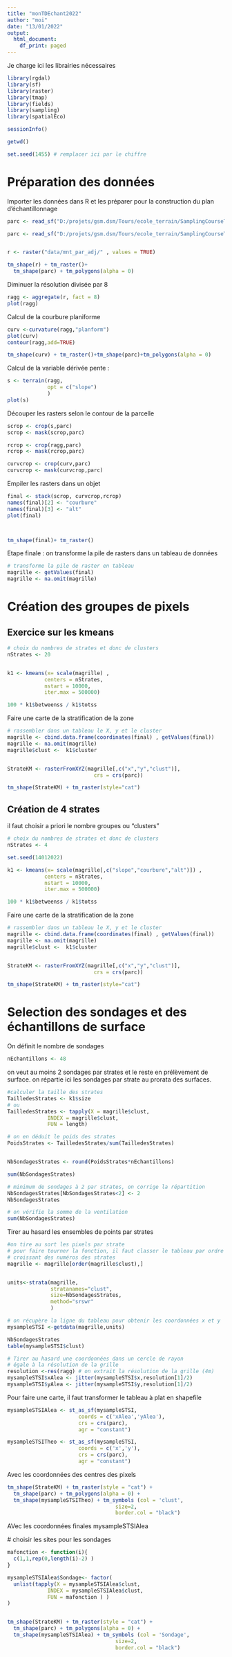 ```yaml
---
title: "monTDEchant2022"
author: "moi"
date: "13/01/2022"
output:
  html_document:
    df_print: paged
---
```


Je charge ici les librairies nécessaires

```r
library(rgdal)
library(sf)
library(raster)
library(tmap)
library(fields)
library(sampling)
library(spatialEco)

sessionInfo()

getwd()

set.seed(1455) # remplacer ici par le chiffre

```
# Préparation des données

Importer les données dans R et les préparer pour la construction du plan d'échantillonnage

```r
parc <- read_sf("D:/projets/gsm.dsm/Tours/ecole_terrain/SamplingCourseTours/data/parcelle_adj.shp")

parc <- read_sf("D:/projets/gsm.dsm/Tours/ecole_terrain/SamplingCourseTours/data/parcelle_adj.shp")


r <- raster("data/mnt_par_adj/" , values = TRUE)

tm_shape(r) + tm_raster()+
  tm_shape(parc) + tm_polygons(alpha = 0)

```

Diminuer la résolution divisée par 8

```r
ragg <- aggregate(r, fact = 8)
plot(ragg)

```

Calcul de la courbure planiforme

```r
curv <-curvature(ragg,"planform")
plot(curv)
contour(ragg,add=TRUE)

```
```r
tm_shape(curv) + tm_raster()+tm_shape(parc)+tm_polygons(alpha = 0)
```

Calcul de la variable dérivée pente :
```r
s <- terrain(ragg,
             opt = c("slope") 
             )
plot(s)

```



Découper les rasters selon le contour de la parcelle

```r
scrop <- crop(s,parc)
scrop <- mask(scrop,parc)

rcrop <- crop(ragg,parc)
rcrop <- mask(rcrop,parc)

curvcrop <- crop(curv,parc)
curvcrop <- mask(curvcrop,parc)

```


Empiler les rasters dans un objet

```r
final <- stack(scrop, curvcrop,rcrop)
names(final)[2] <- "courbure"
names(final)[3] <- "alt"
plot(final)




```

```r
tm_shape(final)+ tm_raster()
```

Etape finale : on transforme la pile de rasters dans un tableau de données

```r
# transforme la pile de raster en tableau
magrille <- getValues(final)
magrille <- na.omit(magrille)

```

# Création des groupes de pixels
## Exercice sur les kmeans


```r
# choix du nombres de strates et donc de clusters
nStrates <- 20


k1 <- kmeans(x= scale(magrille) ,
            centers = nStrates,
            nstart = 10000, 
            iter.max = 500000)

100 * k1$betweenss / k1$totss

```

Faire une carte de la stratification de la zone

```r
# rassembler dans un tableau le X, y et le cluster
magrille <- cbind.data.frame(coordinates(final) , getValues(final))
magrille <- na.omit(magrille)
magrille$clust <-  k1$cluster


StrateKM <- rasterFromXYZ(magrille[,c("x","y","clust")],
                            crs = crs(parc))

tm_shape(StrateKM) + tm_raster(style="cat")
```


## Création de 4 strates

il faut choisir a priori le nombre groupes ou "clusters"

```r
# choix du nombres de strates et donc de clusters
nStrates <- 4

set.seed(14012022)

k1 <- kmeans(x= scale(magrille[,c("slope","courbure","alt")]) ,
            centers = nStrates,
            nstart = 10000, 
            iter.max = 500000)

100 * k1$betweenss / k1$totss

```

Faire une carte de la stratification de la zone

```r
# rassembler dans un tableau le X, y et le cluster
magrille <- cbind.data.frame(coordinates(final) , getValues(final))
magrille <- na.omit(magrille)
magrille$clust <-  k1$cluster


StrateKM <- rasterFromXYZ(magrille[,c("x","y","clust")],
                            crs = crs(parc))

tm_shape(StrateKM) + tm_raster(style="cat")
```


# Selection des sondages et des échantillons de surface

On définit le nombre de sondages

```r
nEchantillons <- 48
```


on veut au moins 2 sondages par strates et le reste en prélèvement de surface. on répartie ici les sondages par strate au prorata des surfaces.

```r
#calculer la taille des strates
TailledesStrates <- k1$size
# ou
TailledesStrates <- tapply(X = magrille$clust,
             INDEX = magrille$clust,
             FUN = length)

# on en déduit le poids des strates
PoidsStrates <- TailledesStrates/sum(TailledesStrates)


NbSondagesStrates <- round(PoidsStrates*nEchantillons)

sum(NbSondagesStrates)

# minimum de sondages à 2 par strates, on corrige la répartition
NbSondagesStrates[NbSondagesStrates<2] <- 2
NbSondagesStrates

# on vérifie la somme de la ventilation
sum(NbSondagesStrates)

```


Tirer au hasard les ensembles de points par strates 


```r
#on tire au sort les pixels par strate
# pour faire tourner la fonction, il faut classer le tableau par ordre
# croissant des numéros des strates
magrille <- magrille[order(magrille$clust),]


units<-strata(magrille,
              stratanames="clust",
              size=NbSondagesStrates,
              method="srswr"
              )

# on récupère la ligne du tableau pour obtenir les coordonnées x et y
mysampleSTSI <-getdata(magrille,units)

NbSondagesStrates
table(mysampleSTSI$clust)

# Tirer au hasard une coordonnées dans un cercle de rayon
# égale à la résolution de la grille
resolution <-res(ragg) # on extrait la résolution de la grille (4m)
mysampleSTSI$xAlea <- jitter(mysampleSTSI$x,resolution[1]/2)
mysampleSTSI$yAlea <- jitter(mysampleSTSI$y,resolution[1]/2)

```

Pour faire une carte, il faut transformer le tableau à plat en shapefile


```r
mysampleSTSIAlea <- st_as_sf(mysampleSTSI,
                       coords = c('xAlea','yAlea'),
                       crs = crs(parc),
                       agr = "constant")

mysampleSTSITheo <- st_as_sf(mysampleSTSI,
                       coords = c('x','y'),
                       crs = crs(parc),
                       agr = "constant")


```

Avec les coordonnées des centres des pixels

```r
tm_shape(StrateKM) + tm_raster(style = "cat") +
  tm_shape(parc) + tm_polygons(alpha = 0) +
  tm_shape(mysampleSTSITheo) + tm_symbols (col = 'clust',
                                   size=2,
                                   border.col = "black")

```

AVec les coordonnées finales
mysampleSTSIAlea

 # choisir les sites pour les sondages
 
```r
mafonction <- function(i){
  c(1,1,rep(0,length(i)-2) )
}

mysampleSTSIAlea$Sondage<- factor(
  unlist(tapply(X = mysampleSTSIAlea$clust,
             INDEX = mysampleSTSIAlea$clust,
             FUN = mafonction ) )
)


tm_shape(StrateKM) + tm_raster(style = "cat") +
  tm_shape(parc) + tm_polygons(alpha = 0) +
  tm_shape(mysampleSTSIAlea) + tm_symbols (col = 'Sondage',
                                   size=2,
                                   border.col = "black")

```
 
